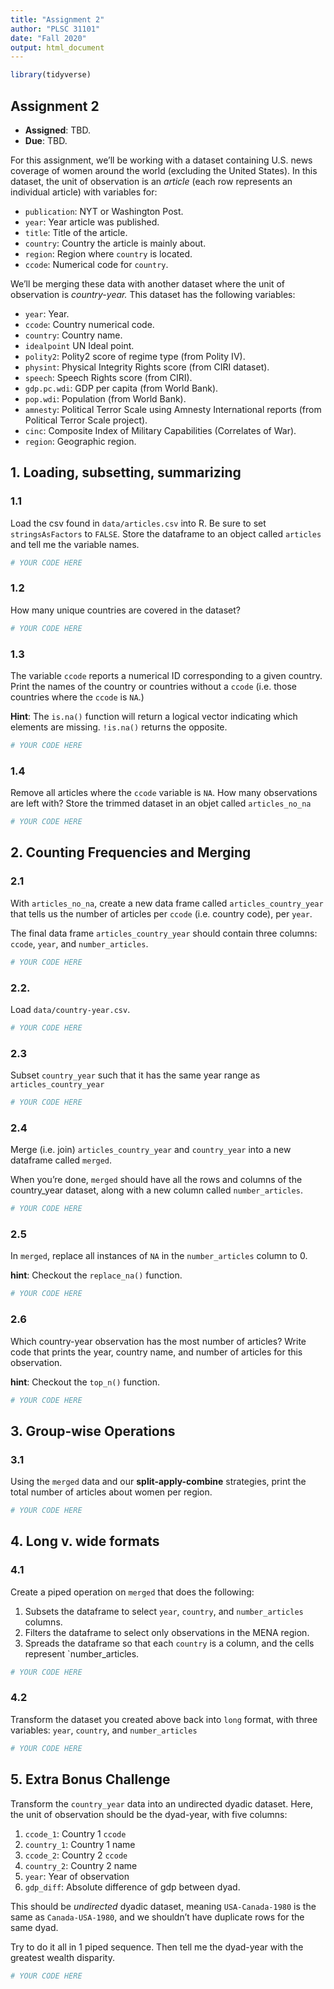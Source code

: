 ```yaml
---
title: "Assignment 2"
author: "PLSC 31101"
date: "Fall 2020"
output: html_document
---
```


```r
library(tidyverse)
```

## Assignment 2

- __Assigned__: TBD.
- __Due__: TBD.

For this assignment, we'll be working with a dataset containing U.S. news coverage of women around the world (excluding the United States). In this dataset, the unit of observation is an *article* (each row represents an individual article) with variables for:

* `publication`: NYT or Washington Post.
* `year`: Year article was published.
* `title`: Title of the article.
* `country`: Country the article is mainly about.
* `region`: Region where `country` is located.
* `ccode`: Numerical code for `country`.

We'll be merging these data with another dataset where the unit of observation is *country-year.* This dataset has the following variables:

* `year`: Year.
* `ccode`: Country numerical code.
* `country`: Country name.
* `idealpoint` UN Ideal point.
* `polity2`: Polity2 score of regime type (from Polity IV).
* `physint`: Physical Integrity Rights score (from CIRI dataset).
* `speech`: Speech Rights score (from CIRI).
* `gdp.pc.wdi`: GDP per capita (from World Bank).
* `pop.wdi`: Population (from World Bank).
* `amnesty`: Political Terror Scale using Amnesty International reports (from Political Terror Scale project).
* `cinc`: Composite Index of Military Capabilities (Correlates of War).
* `region`: Geographic region.

## 1. Loading, subsetting, summarizing

### 1.1

Load the csv found in `data/articles.csv` into R. Be sure to set `stringsAsFactors` to `FALSE`. Store the dataframe to an object called `articles` and tell me the variable names.

```r
# YOUR CODE HERE
```

### 1.2

How many unique countries are covered in the dataset?

```r
# YOUR CODE HERE
```

### 1.3

The variable `ccode` reports a numerical ID corresponding to a given country. Print the names of the country or countries without a `ccode` (i.e. those countries where the `ccode` is `NA`.)

**Hint**: The `is.na()` function will return a logical vector indicating which elements are missing. `!is.na()` returns the opposite.

```r
# YOUR CODE HERE
```

### 1.4

Remove all articles where the `ccode` variable is `NA`. How many observations are left with? Store the trimmed dataset in an objet called `articles_no_na`

```r
# YOUR CODE HERE
```

## 2. Counting Frequencies and Merging

### 2.1 

With `articles_no_na`, create a new data frame called `articles_country_year` that tells us the number of articles per `ccode` (i.e. country code), per `year`.

The final data frame `articles_country_year` should contain three columns: `ccode`, `year`, and `number_articles`.

```r
# YOUR CODE HERE
```

### 2.2. 

Load `data/country-year.csv`.

```r
# YOUR CODE HERE
```

### 2.3  

Subset `country_year` such that it has the same year range as `articles_country_year`

```r
# YOUR CODE HERE
```

### 2.4  

Merge (i.e. join) `articles_country_year` and `country_year` into a new dataframe called `merged`.

When you're done, `merged` should have all the rows and columns of the country_year dataset, along with a new column called `number_articles`.

```r
# YOUR CODE HERE
```

### 2.5 

In `merged`, replace all instances of `NA` in the `number_articles` column to 0.

**hint**: Checkout the `replace_na()` function.

```r
# YOUR CODE HERE
```

### 2.6  

Which country-year observation has the most number of articles? Write code that prints the year, country name, and number of articles for this observation.

**hint**: Checkout the `top_n()` function.

```r
# YOUR CODE HERE
```


## 3. Group-wise Operations

### 3.1 

Using the `merged` data and our **split-apply-combine** strategies, print the total number of articles about women per region.

```r
# YOUR CODE HERE
```

## 4. Long v. wide formats

### 4.1 

Create a piped operation on `merged` that does the following:

  1. Subsets the dataframe to select `year`, `country`, and `number_articles` columns.
  2. Filters the dataframe to select only observations in the MENA region.
  3. Spreads the dataframe so that each `country` is a column, and the cells represent `number_articles.

```r
# YOUR CODE HERE
```

### 4.2 

Transform the dataset you created above back into `long` format, with three variables: `year`, `country`, and `number_articles`

```r
# YOUR CODE HERE
```

## 5. Extra Bonus Challenge

Transform the `country_year` data into an undirected dyadic dataset. Here, the unit of observation should be the dyad-year, with five columns:

  1. `ccode_1`: Country 1 `ccode`
  2. `country_1`: Country 1 name
  3. `ccode_2`: Country 2 `ccode`
  4. `country_2`: Country 2 name
  5. `year`: Year of observation
  3. `gdp_diff`: Absolute difference of gdp between dyad. 

This should be *undirected* dyadic dataset, meaning `USA-Canada-1980` is the same as `Canada-USA-1980`, and we shouldn't have duplicate rows for the same dyad.

Try to do it all in 1 piped sequence. Then tell me the dyad-year with the greatest wealth disparity.

```r
# YOUR CODE HERE
```